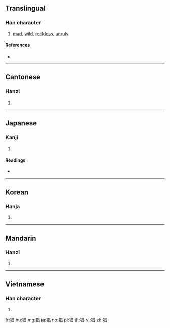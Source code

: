 ==Translingual==

===Han character===
{{Han char|rn=94|rad=犬|as=08|sn=11|four=46260|canj=KHAA|ids=⿰犭昌}}

# [[mad]], [[wild]], [[reckless]], [[unruly]]

====References====
* {{Han ref|kx=0713.170|dkj=20490|dj=1125.120|hdz=21353.040|uh=7316|ud=29462|bh=B273|bd=45683}}

----

==Cantonese==

===Hanzi===
{{yue-hanzi|jyut=coeng1|y=cheung1}}

# {{defn|lang=yue|sort=犬08}}

----

==Japanese==

===Kanji===
{{ja-kanji|grade=|rs=犬08}}

# {{defn|lang=ja|sort=犬08}}

====Readings====
* {{ja-readings|on=[[しょう]] (shō)|kun=[[くるう]] (kuruu)|nanori=}}

----

==Korean==

===Hanja===
{{ko-hanja|hangeul=창|eumhun=|rv=chang|mr=ch'ang|y=chang}}

# {{defn|lang=ko|sort=犬08}}

----

==Mandarin==

===Hanzi===
{{cmn-hanzi|pin=[[chāng]] ([[chang1]])|wg=ch'ang<sup>1</sup>}}

# {{defn|lang=cmn|sort=犬08}}

----

==Vietnamese==

===Han character===
{{vi-hantu|[[xương]]|rs=犬08}}

# {{defn|lang=vi|sort=犬08}}

[[fr:猖]]
[[hu:猖]]
[[mg:猖]]
[[ja:猖]]
[[no:猖]]
[[pl:猖]]
[[th:猖]]
[[vi:猖]]
[[zh:猖]]
